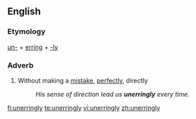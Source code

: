 ==English==

===Etymology===
[[un-]] + [[erring]] + [[-ly]]

===Adverb===
{{en-adv|-}}

#Without making a [[mistake]], [[perfectly]], directly
#:''His sense of direction lead us '''unerringly''' every time.''

[[fi:unerringly]]
[[te:unerringly]]
[[vi:unerringly]]
[[zh:unerringly]]